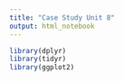 ```yaml
---
title: "Case Study Unit 8"
output: html_notebook
---
```


```r
library(dplyr)
library(tidyr)
library(ggplot2)

```